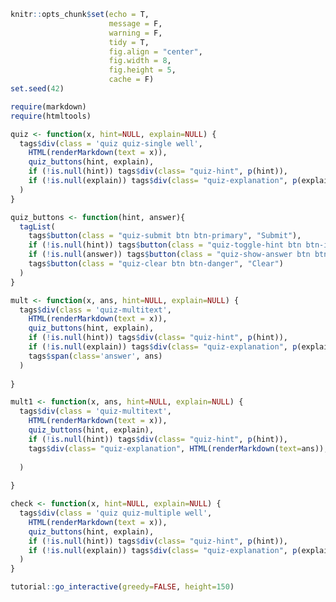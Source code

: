 ```r
knitr::opts_chunk$set(echo = T, 
                      message = F, 
                      warning = F, 
                      tidy = T, 
                      fig.align = "center", 
                      fig.width = 8, 
                      fig.height = 5, 
                      cache = F)
set.seed(42)
```
<!-- Embed the quiz css and js into the file -------------------------------------->
<link rel=stylesheet href="../libraries/widgets/quiz/css/demo.css">
</link>

<script src="../libraries/widgets/quiz/js/jquery.quiz.js">
</script>
<script src="../libraries/widgets/quiz/js/mustache.min.js">
</script>
<script src="../libraries/widgets/quiz/js/quiz-app.js">
</script>
<script src="../libraries/widgets/bootbox/js/bootbox.min.js">
</script>
<!-- END -------------------------------------------------------------------------->

```r
require(markdown)
require(htmltools)

quiz <- function(x, hint=NULL, explain=NULL) {
  tags$div(class = 'quiz quiz-single well',
    HTML(renderMarkdown(text = x)),
    quiz_buttons(hint, explain),
    if (!is.null(hint)) tags$div(class= "quiz-hint", p(hint)),
    if (!is.null(explain)) tags$div(class= "quiz-explanation", p(explain))
  )
}

quiz_buttons <- function(hint, answer){
  tagList(
    tags$button(class = "quiz-submit btn btn-primary", "Submit"),
    if (!is.null(hint)) tags$button(class = "quiz-toggle-hint btn btn-info", "Show Hint"),
    if (!is.null(answer)) tags$button(class = "quiz-show-answer btn btn-success", "Show Answer"),
    tags$button(class = "quiz-clear btn btn-danger", "Clear")
  )
}
```

```r
mult <- function(x, ans, hint=NULL, explain=NULL) {
  tags$div(class = 'quiz-multitext',
    HTML(renderMarkdown(text = x)),
    quiz_buttons(hint, explain),
    if (!is.null(hint)) tags$div(class= "quiz-hint", p(hint)),
    if (!is.null(explain)) tags$div(class= "quiz-explanation", p(explain)),
    tags$span(class='answer', ans)
  )
  
}

mult1 <- function(x, ans, hint=NULL, explain=NULL) {
  tags$div(class = 'quiz-multitext',
    HTML(renderMarkdown(text = x)),
    quiz_buttons(hint, explain),
    if (!is.null(hint)) tags$div(class= "quiz-hint", p(hint)),
    tags$div(class= "quiz-explanation", HTML(renderMarkdown(text=ans)), style="display: none;")
    
  )
  
}
```

```r
check <- function(x, hint=NULL, explain=NULL) {
  tags$div(class = 'quiz quiz-multiple well',
    HTML(renderMarkdown(text = x)),
    quiz_buttons(hint, explain),
    if (!is.null(hint)) tags$div(class= "quiz-hint", p(hint)),
    if (!is.null(explain)) tags$div(class= "quiz-explanation", p(explain))
  )
}
```

```r
tutorial::go_interactive(greedy=FALSE, height=150)
```